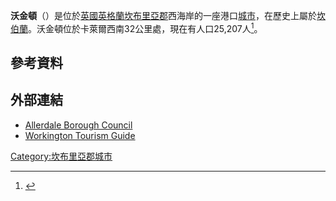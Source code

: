 {{Infobox UK place
|country = 英格蘭
|latitude = 54.6365
|longitude = -3.5549
|name = 沃金頓
|official_name = Workington
|population = 25207
|population_ref = (2011)<ref name=2011census>{{Cite web |url=http://neighbourhood.statistics.gov.uk/dissemination/LeadTableView.do?b=11130955&i=1001x1003x1004&enc=1&dsFamilyId=2491 |title=Population Density, 2011 |work=Area: Workington (Parish) |publisher=[[Office_for_National_Statistics|Office for National Statistics]] |accessdate=2015-01-16 |archive-date=2013-12-02 |archive-url=https://web.archive.org/web/20131202225513/http://neighbourhood.statistics.gov.uk/dissemination/LeadTableView.do?b=11130955&i=1001x1003x1004&enc=1&dsFamilyId=2491 |dead-url=no }}</ref>
|civil_parish = 沃金頓
|shire_district = {{tsl|en|Allerdale||阿勒代爾}}
|shire_county = [[坎布里亞郡|坎布里亞]]
|region = 西北英格蘭
|constituency_westminster = [[沃金頓_(英國國會選區)|沃金頓]]
|post_town = WORKINGTON
|postcode_district = CA14
|postcode_area = CA
|dial_code = 01900<br/>01946
|os_grid_reference = NX996279
|london_distance = {{convert|259|mi|km|0}} [[方向|SE]]
|static_image_name = Workington - Portland Square.jpg
|static_image_caption = 波特蘭廣場
}}

'''沃金頓'''（{{lang-en|Workington}}）是位於[[英國|英國]][[英格蘭|英格蘭]][[坎布里亞郡|坎布里亞郡]]西海岸的一座港口[[城市|城市]]，在歷史上屬於[[坎伯蘭|坎伯蘭]]。沃金頓位於卡萊爾西南32公里處，現在有人口25,207人<ref name=2011census>{{cite web | url=http://neighbourhood.statistics.gov.uk/dissemination/LeadTableView.do?b=11130955&i=1001x1003x1004&enc=1&dsFamilyId=2491 | title=Population Density, 2011 | work=Area: Workington (Parish) | publisher=[[Office_for_National_Statistics|Office for National Statistics]]}}</ref>。
== 參考資料 ==
{{reflist}}
==外部連結==
{{Commons category|Workington}}
* [http://www.allerdale.gov.uk/ Allerdale Borough Council] {{Wayback|url=http://www.allerdale.gov.uk/ |date=20141230190020 }}
* [https://web.archive.org/web/20090616035953/http://www.visitcumbria.com/wc/workton.htm Workington Tourism Guide]
[[Category:坎布里亞郡城市|Category:坎布里亞郡城市]]